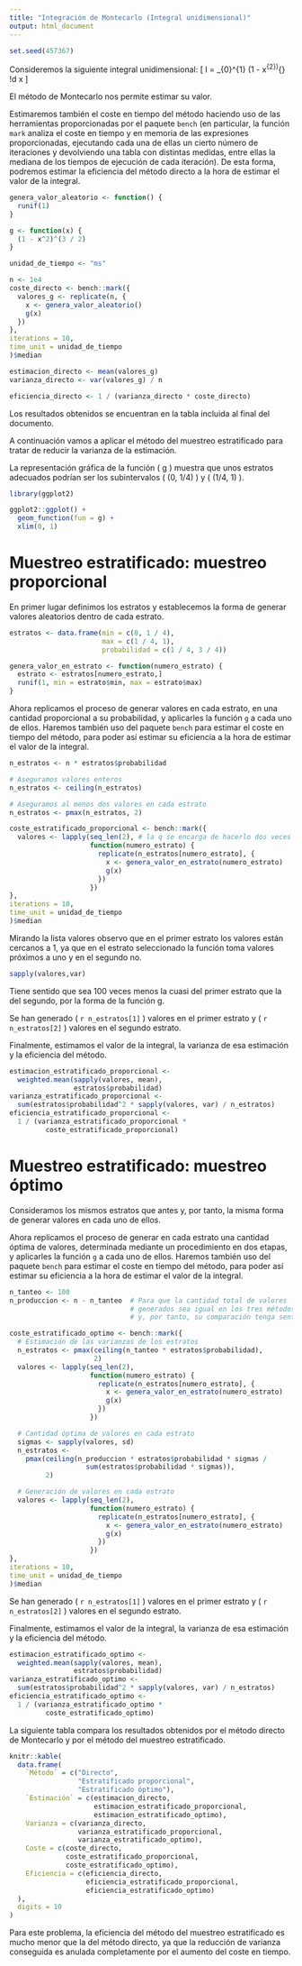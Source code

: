 ```yaml
---
title: "Integración de Montecarlo (Integral unidimensional)"
output: html_document
---
```


```r
set.seed(457367)
```

Consideremos la siguiente integral unidimensional:
\[
  I = \int_{0}^{1} (1 - x^{2})^{\frac{3}{2}} \mathop{}\!d x
\]

El método de Montecarlo nos permite estimar su valor.

Estimaremos también el coste en tiempo del método haciendo uso de las herramientas proporcionadas por el paquete `bench` (en particular, la función `mark` analiza el coste en tiempo y en memoria de las expresiones proporcionadas, ejecutando cada una de ellas un cierto número de iteraciones y devolviendo una tabla con distintas medidas, entre ellas la mediana de los tiempos de ejecución de cada iteración). De esta forma, podremos estimar la eficiencia del método directo a la hora de estimar el valor de la integral.

```r
genera_valor_aleatorio <- function() {
  runif(1)
}

g <- function(x) {
  (1 - x^2)^(3 / 2)
}

unidad_de_tiempo <- "ms"

n <- 1e4
coste_directo <- bench::mark({
  valores_g <- replicate(n, {
    x <- genera_valor_aleatorio()
    g(x)
  })
},
iterations = 10,
time_unit = unidad_de_tiempo
)$median

estimacion_directo <- mean(valores_g)
varianza_directo <- var(valores_g) / n

eficiencia_directo <- 1 / (varianza_directo * coste_directo)
```

Los resultados obtenidos se encuentran en la tabla incluida al final del documento.

A continuación vamos a aplicar el método del muestreo estratificado para tratar de reducir la varianza de la estimación.

La representación gráfica de la función \( g \) muestra que unos estratos adecuados podrían ser los subintervalos \( (0, 1/4) \) y \( (1/4, 1) \).

```r
library(ggplot2)

ggplot2::ggplot() +
  geom_function(fun = g) +
  xlim(0, 1)
```


# Muestreo estratificado: muestreo proporcional

En primer lugar definimos los estratos y establecemos la forma de generar valores aleatorios dentro de cada estrato.

```r
estratos <- data.frame(min = c(0, 1 / 4),
                       max = c(1 / 4, 1),
                       probabilidad = c(1 / 4, 3 / 4))

genera_valor_en_estrato <- function(numero_estrato) {
  estrato <- estratos[numero_estrato,]
  runif(1, min = estrato$min, max = estrato$max)
}
```

Ahora replicamos el proceso de generar valores en cada estrato, en una cantidad proporcional a su probabilidad, y aplicarles la función `g` a cada uno de ellos. Haremos también uso del paquete `bench` para estimar el coste en tiempo del método, para poder así estimar su eficiencia a la hora de estimar el valor de la integral.

```r
n_estratos <- n * estratos$probabilidad

# Aseguramos valores enteros
n_estratos <- ceiling(n_estratos)

# Aseguramos al menos dos valores en cada estrato
n_estratos <- pmax(n_estratos, 2)

coste_estratificado_proporcional <- bench::mark({
  valores <- lapply(seq_len(2), # la q se encarga de hacerlo dos veces sin copiarlo dos veces para el primer número y el segundo es lapply
                    function(numero_estrato) {
                      replicate(n_estratos[numero_estrato], {
                        x <- genera_valor_en_estrato(numero_estrato)
                        g(x)
                      })
                    })
},
iterations = 10,
time_unit = unidad_de_tiempo
)$median
```









Mirando la lista valores observo que en el primer estrato los valores están cercanos a 1, ya que en el estrato seleccionado la función toma valores próximos a uno y en el segundo no.




```r
sapply(valores,var)
```

Tiene sentido que sea 100 veces menos la cuasi del primer estrato que la del segundo, por la forma de la función g.




Se han generado \( `r n_estratos[1]` \) valores en el primer estrato y \( `r n_estratos[2]` \) valores en el segundo estrato.

Finalmente, estimamos el valor de la integral, la varianza de esa estimación y la eficiencia del método.

```r
estimacion_estratificado_proporcional <-
  weighted.mean(sapply(valores, mean),
                estratos$probabilidad)
varianza_estratificado_proporcional <-
  sum(estratos$probabilidad^2 * sapply(valores, var) / n_estratos)
eficiencia_estratificado_proporcional <-
  1 / (varianza_estratificado_proporcional *
         coste_estratificado_proporcional)
```


# Muestreo estratificado: muestreo óptimo

Consideramos los mismos estratos que antes y, por tanto, la misma forma de generar valores en cada uno de ellos.

Ahora replicamos el proceso de generar en cada estrato una cantidad óptima de valores, determinada mediante un procedimiento en dos etapas, y aplicarles la función `g` a cada uno de ellos. Haremos también uso del paquete `bench` para estimar el coste en tiempo del método, para poder así estimar su eficiencia a la hora de estimar el valor de la integral.

```r
n_tanteo <- 100
n_produccion <- n - n_tanteo  # Para que la cantidad total de valores
                              # generados sea igual en los tres métodos
                              # y, por tanto, su comparación tenga sentido

coste_estratificado_optimo <- bench::mark({
  # Estimación de las varianzas de los estratos
  n_estratos <- pmax(ceiling(n_tanteo * estratos$probabilidad),
                     2)
  valores <- lapply(seq_len(2),
                    function(numero_estrato) {
                      replicate(n_estratos[numero_estrato], {
                        x <- genera_valor_en_estrato(numero_estrato)
                        g(x)
                      })
                    })

  # Cantidad óptima de valores en cada estrato
  sigmas <- sapply(valores, sd)
  n_estratos <-
    pmax(ceiling(n_produccion * estratos$probabilidad * sigmas /
                   sum(estratos$probabilidad * sigmas)),
         2)

  # Generación de valores en cada estrato
  valores <- lapply(seq_len(2),
                    function(numero_estrato) {
                      replicate(n_estratos[numero_estrato], {
                        x <- genera_valor_en_estrato(numero_estrato)
                        g(x)
                      })
                    })
},
iterations = 10,
time_unit = unidad_de_tiempo
)$median
```

Se han generado \( `r n_estratos[1]` \) valores en el primer estrato y \( `r n_estratos[2]` \) valores en el segundo estrato.

Finalmente, estimamos el valor de la integral, la varianza de esa estimación y la eficiencia del método.

```r
estimacion_estratificado_optimo <-
  weighted.mean(sapply(valores, mean),
                estratos$probabilidad)
varianza_estratificado_optimo <-
  sum(estratos$probabilidad^2 * sapply(valores, var) / n_estratos)
eficiencia_estratificado_optimo <-
  1 / (varianza_estratificado_optimo *
         coste_estratificado_optimo)
```

La siguiente tabla compara los resultados obtenidos por el método directo de Montecarlo y por el método del muestreo estratificado.

```r
knitr::kable(
  data.frame(
    `Método` = c("Directo",
                 "Estratificado proporcional",
                 "Estratificado óptimo"),
    `Estimación` = c(estimacion_directo,
                     estimacion_estratificado_proporcional,
                     estimacion_estratificado_optimo),
    Varianza = c(varianza_directo,
                 varianza_estratificado_proporcional,
                 varianza_estratificado_optimo),
    Coste = c(coste_directo,
              coste_estratificado_proporcional,
              coste_estratificado_optimo),
    Eficiencia = c(eficiencia_directo,
                   eficiencia_estratificado_proporcional,
                   eficiencia_estratificado_optimo)
  ),
  digits = 10
)
```

Para este problema, la eficiencia del método del muestreo estratificado es mucho menor que la del método directo, ya que la reducción de varianza conseguida es anulada completamente por el aumento del coste en tiempo.


